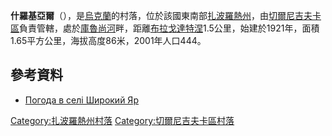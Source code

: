 {{coord|47|8|4|N|35|56|55|E|scale:100000|display=title}}

'''什羅基亞爾'''（{{lang-uk|Широкий Яр}}），是[[烏克蘭|烏克蘭]]的村落，位於該國東南部[[扎波羅熱州|扎波羅熱州]]，由[[切爾尼吉夫卡區|切爾尼吉夫卡區]]負責管轄，處於[[庫魯尚河|庫魯尚河]]畔，距離[[布拉戈達特涅_(切爾尼吉夫卡區)|布拉戈達特涅]]1.5公里，始建於1921年，面積1.65平方公里，海拔高度86米，2001年人口444。

==參考資料==
* [http://weather.in.ua/ua/zaporozhskaja/29009 Погода в селі Широкий Яр] {{Wayback|url=http://weather.in.ua/ua/zaporozhskaja/29009 |date=20111220035556 }}

[[Category:扎波羅熱州村落|Category:扎波羅熱州村落]]
[[Category:切爾尼吉夫卡區村落|Category:切爾尼吉夫卡區村落]]


{{Zaporizhia-geo-stub}}